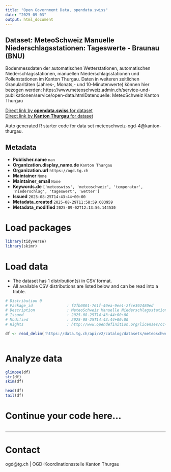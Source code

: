```yaml
---
title: "Open Government Data, opendata.swiss"
date: "2025-09-03"
output: html_document
---
```


## Dataset: MeteoSchweiz Manuelle Niederschlagsstationen: Tageswerte - Braunau (BNU)

Bodenmessdaten der automatischen Wetterstationen, automatischen Niederschlagsstationen, manuellen Niederschlagsstationen und Pollenstationen im Kanton Thurgau. Daten in weiteren zeitlichen Granularitäten (Jahres-, Monats,- und 10-Minutenwerte) können hier bezogen werden: https://www.meteoschweiz.admin.ch/service-und-publikationen/service/open-data.htmlDatenquelle: MeteoSchweiz Kanton Thurgau

[Direct link by **opendata.swiss** for dataset](https://opendata.swiss/de/dataset/meteoschweiz-manuelle-niederschlagsstationen-tageswerte-braunau-bnu)<br>
[Direct link by **Kanton Thurgau** for dataset](https://data.tg.ch/explore/dataset/meteoschweiz-ogd-4/)

Auto generated R starter code for data set meteoschweiz-ogd-4@kanton-thurgau.

## Metadata

- **Publisher.name** `nan`
- **Organization.display_name.de** `Kanton Thurgau`
- **Organization.url** `https://ogd.tg.ch`
- **Maintainer** `None`
- **Maintainer_email** `None`
- **Keywords.de** `['meteoswiss', 'meteoschweiz', 'temperatur', 'niederschlag', 'tageswert', 'wetter']`
- **Issued** `2025-08-25T14:43:44+00:00`
- **Metadata_created** `2025-08-29T11:58:59.603959`
- **Metadata_modified** `2025-09-02T12:13:56.144530`


# Load packages

```r

library(tidyverse)
library(skimr)

```

# Load data

-   The dataset has 1 distribution(s) in CSV format.
-   All available CSV distributions are listed below and can be read into a tibble.

```r

# Distribution 0
# Package_id               : f2fb0801-761f-40ea-9ee1-2fce392480ed
# Description              : MeteoSchweiz Manuelle Niederschlagsstationen: Tageswerte - Braunau (BNU) (csv)
# Issued                   : 2025-08-25T14:43:44+00:00
# Modified                 : 2025-08-25T14:43:44+00:00
# Rights                   : http://www.opendefinition.org/licenses/cc-by/

df <- read_delim('https://data.tg.ch/api/v2/catalog/datasets/meteoschweiz-ogd-4/exports/csv?use_labels=true')



```

# Analyze data

```r

glimpse(df)
str(df)
skim(df)

head(df)
tail(df)

```

# Continue your code here...

```r

```

------------------------------------------------------------------------

# Contact

ogd@tg.ch | OGD-Koordinationsstelle Kanton Thurgau
